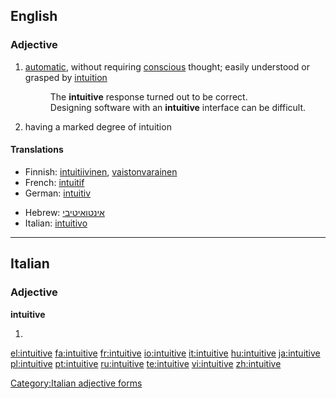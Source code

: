 ==English==

===Adjective===
{{en-adj}}

# [[automatic]], without requiring [[conscious]] thought; easily understood or grasped by [[intuition]]
#: The '''intuitive''' response turned out to be correct.
#: Designing software with an '''intuitive''' interface can be difficult.
# having a marked degree of intuition

====Translations====
{{trans-top|automatic, without requiring conscious thought}}
* Finnish: [[intuitiivinen]], [[vaistonvarainen]]
* French: [[intuitif]]
* German: [[intuitiv]]
{{trans-mid}}
* Hebrew: [[אינטואיטיבי]]
* Italian: [[intuitivo]]
{{trans-bottom}}

----

==Italian==

===Adjective===
'''intuitive''' {{p}}

# {{feminine of|intuitivo#Adjective|intuitivo}}

[[Category:Italian adjective forms]]

[[el:intuitive]]
[[fa:intuitive]]
[[fr:intuitive]]
[[io:intuitive]]
[[it:intuitive]]
[[hu:intuitive]]
[[ja:intuitive]]
[[pl:intuitive]]
[[pt:intuitive]]
[[ru:intuitive]]
[[te:intuitive]]
[[vi:intuitive]]
[[zh:intuitive]]